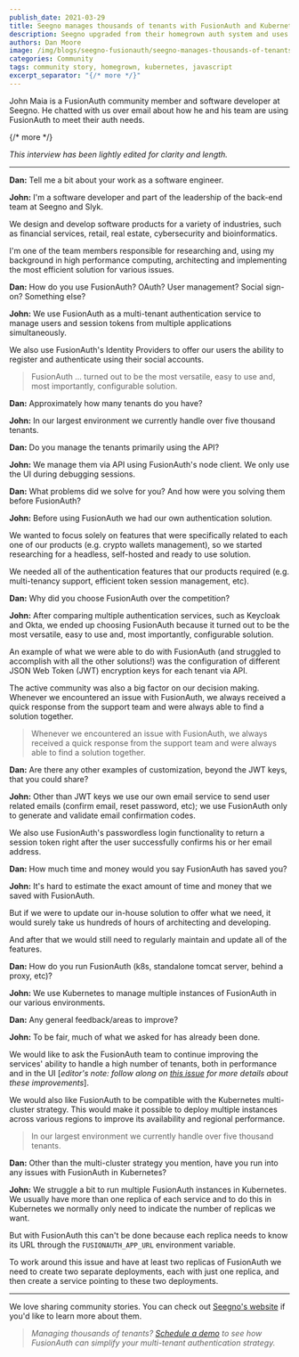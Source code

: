 ```yaml
---
publish_date: 2021-03-29 
title: Seegno manages thousands of tenants with FusionAuth and Kubernetes
description: Seegno upgraded from their homegrown auth system and uses FusionAuth in Kubernetes as their headless, self-hosted solution.
authors: Dan Moore
image: /img/blogs/seegno-fusionauth/seegno-manages-thousands-of-tenants-with-fusionauth-and-kubernetes-header-image.png
categories: Community
tags: community story, homegrown, kubernetes, javascript
excerpt_separator: "{/* more */}"
---
```


John Maia is a FusionAuth community member and software developer at Seegno. He chatted with us over email about how he and his team are using FusionAuth to meet their auth needs. 

{/* more */}

*This interview has been lightly edited for clarity and length.*

-------

**Dan:** Tell me a bit about your work as a software engineer.

**John:** I'm a software developer and part of the leadership of the back-end team at Seegno and Slyk. 

We design and develop software products for a variety of industries, such as financial services, retail, real estate, cybersecurity and bioinformatics. 

I'm one of the team members responsible for researching and, using my background in high performance computing, architecting and implementing the most efficient solution for various issues.

**Dan:** How do you use FusionAuth? OAuth? User management? Social sign-on? Something else?
        
**John:** We use FusionAuth as a multi-tenant authentication service to manage users and session tokens from multiple applications simultaneously. 

We also use FusionAuth's Identity Providers to offer our users the ability to register and authenticate using their social accounts.

> FusionAuth ... turned out to be the most versatile, easy to use and, most importantly, configurable solution. 

**Dan:** Approximately how many tenants do you have? 

**John:** In our largest environment we currently handle over five thousand tenants. 

**Dan:** Do you manage the tenants primarily using the API?

**John:** We manage them via API using FusionAuth's node client. We only use the UI during debugging sessions.

**Dan:** What problems did we solve for you? And how were you solving them before FusionAuth?

**John:** Before using FusionAuth we had our own authentication solution. 

We wanted to focus solely on features that were specifically related to each one of our products (e.g. crypto wallets management), so we started researching for a headless, self-hosted and ready to use solution. 

We needed all of the authentication features that our products required (e.g. multi-tenancy support, efficient token session management, etc).

**Dan:** Why did you choose FusionAuth over the competition?

**John:** After comparing multiple authentication services, such as Keycloak and Okta, we ended up choosing FusionAuth because it turned out to be the most versatile, easy to use and, most importantly, configurable solution. 

An example of what we were able to do with FusionAuth (and struggled to accomplish with all the other solutions!) was the configuration of different JSON Web Token (JWT) encryption keys for each tenant via API.

The active community was also a big factor on our decision making. Whenever we encountered an issue with FusionAuth, we always received a quick response from the support team and were always able to find a solution together.

> Whenever we encountered an issue with FusionAuth, we always received a quick response from the support team and were always able to find a solution together.

**Dan:** Are there any other examples of customization, beyond the JWT keys, that you could share?

**John:** Other than JWT keys we use our own email service to send user related emails (confirm email, reset password, etc); we use FusionAuth only to generate and validate email confirmation codes. 

We also use FusionAuth's passwordless login functionality to return a session token right after the user successfully confirms his or her email address.

**Dan:** How much time and money would you say FusionAuth has saved you?

**John:** It's hard to estimate the exact amount of time and money that we saved with FusionAuth. 

But if we were to update our in-house solution to offer what we need, it would surely take us hundreds of hours of architecting and developing. 

And after that we would still need to regularly maintain and update all of the features.

**Dan:** How do you run FusionAuth (k8s, standalone tomcat server, behind a proxy, etc)?
        
**John:** We use Kubernetes to manage multiple instances of FusionAuth in our various environments.

**Dan:** Any general feedback/areas to improve?

**John:** To be fair, much of what we asked for has already been done. 

We would like to ask the FusionAuth team to continue improving the services' ability to handle a high number of tenants, both in performance and in the UI [_editor's note: follow along on [this issue](https://github.com/FusionAuth/fusionauth-issues/issues/374) for more details about these improvements_].

We would also like FusionAuth to be compatible with the Kubernetes multi-cluster strategy. This would make it possible to deploy multiple instances across various regions to improve its availability and regional performance.

> In our largest environment we currently handle over five thousand tenants. 

**Dan:** Other than the multi-cluster strategy you mention, have you run into any issues with FusionAuth in Kubernetes?

**John:** We struggle a bit to run multiple FusionAuth instances in Kubernetes. We usually have more than one replica of each service and to do this in Kubernetes we normally only need to indicate the number of replicas we want. 

But with FusionAuth this can't be done because each replica needs to know its URL through the `FUSIONAUTH_APP_URL` environment variable. 

To work around this issue and have at least two replicas of FusionAuth we need to create two separate deployments, each with just one replica, and then create a service pointing to these two deployments.

-------

We love sharing community stories. You can check out [Seegno's website](https://seegno.com/) if you'd like to learn more about them.

> _Managing thousands of tenants? [Schedule a demo](/contact) to see how FusionAuth can simplify your multi-tenant authentication strategy._
